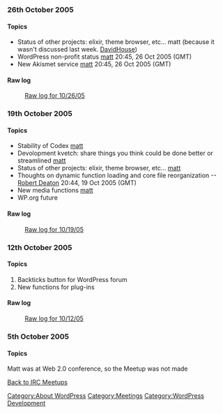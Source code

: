 ===26th October 2005===
====Topics====
*  Status of other projects: elixir, theme browser, etc... matt (because it wasn't discussed last week. [[User:DavidHouse|DavidHouse]])
* WordPress non-profit status [[User:Matt|matt]] 20:45, 26 Oct 2005 (GMT)
* New Akismet service [[User:Matt|matt]] 20:45, 26 Oct 2005 (GMT)

====Raw log====
:[[IRC_Meetups/2005/October/October26RawLog|Raw log for 10/26/05]]

===19th October 2005===
====Topics====
* Stability of Codex [[User:Matt|matt]]
* Devolopment kvetch: share things you think could be done better or streamlined [[User:Matt|matt]]
* Status of other projects: elixir, theme browser, etc... [[User:Matt|matt]]
* Thoughts on dynamic function loading and core file reorganization --[[User:Robert Deaton|Robert Deaton]] 20:44, 19 Oct 2005 (GMT)
* New media functions [[User:Matt|matt]]
* WP.org future
====Raw log====
:[[IRC_Meetups/2005/October/October19RawLog|Raw log for 10/19/05]]

===12th October 2005===
====Topics====
# Backticks button for WordPress forum
# New functions for plug-ins
====Raw log====
:[[IRC_Meetups/2005/October/October12RawLog|Raw log for 10/12/05]]

===5th October 2005===
====Topics====
Matt was at Web 2.0 conference, so the Meetup was not made


[[IRC Meetups|Back to IRC Meetups]]

[[Category:About WordPress]]
[[Category:Meetings]]
[[Category:WordPress Development]]
